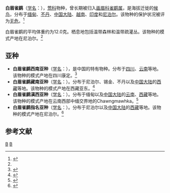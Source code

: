 {{Speciesbox
| taxon = Fulvetta vinipectus
| image = White-browed Fulvetta - Bhutan S4E8241 (18926480533).jpg
| status = LC | status_system = IUCN3.1
| binomial_authority = [[布赖恩·霍顿·霍奇森|Hodgson]], 1837<ref name='id3225'>{{cite web| url =http://www.bioinfo.cn/db05/BjdwSpecies.php?action=view&id=3225| title =白眉雀鹛| work =《中国动物物种编目数据库》| publisher =中国科学院微生物研究所| author =中国科学院动物研究所| accessdate =2009-04-04| deadurl =yes| archiveurl =https://web.archive.org/web/20160305003226/http://www.bioinfo.cn/db05/BjdwSpecies.php?action=view&id=3225| archivedate =2016-03-05}}</ref>
}}

'''白眉雀鹛'''（[[学名|学名]]：{{lang|la|''Fulvetta vinipectus''}}），[[莺科|莺科]]物种，曾长期被归入[[画眉科|画眉科]][[雀鹛属|雀鹛属]]，是海拔迁徙的[[鸟类迁徙|候鸟]]，分布于[[缅甸|缅甸]]、[[不丹|不丹]]、[[中国大陆|中国大陆]]、[[越南|越南]]、[[印度|印度]]和[[尼泊尔|尼泊尔]]。该物种的保护状况被评为[[无危|无危]]。<ref>{{cite web|url=http://www.birdlife.org/datazone/speciesfactsheet.php?id=8000&m=0|title=Alcippe vinipectus|publisher=[[国际鸟盟|BirdLife.org]]|accessdate=2011-06-27|archive-date=2016-03-05|archive-url=https://web.archive.org/web/20160305010540/http://www.birdlife.org/datazone/speciesfactsheet.php?id=8000&m=0|dead-url=no}}</ref>

白眉雀鹛的平均体重约为12.0克。栖息地包括温带森林和温带疏灌丛。该物种的模式产地在尼泊尔。<ref name='id3225'/>

==亚种==
*'''白眉雀鹛西南亚种'''（[[学名|学名]]：{{lang|la|''Fulvetta vinipectus bieti''}}），是中国的特有物种。分布于[[四川|四川]]、[[云南|云南]]等地。该物种的模式产地在四川康定。<ref name='id3226'>{{cite web| url =http://www.bioinfo.cn/db05/BjdwSpecies.php?action=view&id=3226| title =白眉雀鹛西南亚种| work =《中国动物物种编目数据库》| publisher =中国科学院微生物研究所| author =中国科学院动物研究所| accessdate =2009-04-04| deadurl =yes| archiveurl =https://web.archive.org/web/20160305040607/http://www.bioinfo.cn/db05/BjdwSpecies.php?action=view&id=3226| archivedate =2016-03-05}}</ref>
*'''白眉雀鹛藏南亚种'''（[[学名|学名]]：{{lang|la|''Fulvetta vinipectus chumbiensis''}}）。分布于尼泊尔、锡金、不丹以及[[中国大陆|中国大陆]]的[[西藏|西藏]]等地。该物种的模式产地在西藏亚东。<ref name='id3227'>{{cite web| url =http://www.bioinfo.cn/db05/BjdwSpecies.php?action=view&id=3227| title =白眉雀鹛藏南亚种| work =《中国动物物种编目数据库》| publisher =中国科学院微生物研究所| author =中国科学院动物研究所| accessdate =2009-04-04| deadurl =yes| archiveurl =https://web.archive.org/web/20160305045720/http://www.bioinfo.cn/db05/BjdwSpecies.php?action=view&id=3227| archivedate =2016-03-05}}</ref>
*'''白眉雀鹛滇西亚种'''（[[学名|学名]]：{{lang|la|''Fulvetta vinipectus perstriata''}}）。分布于缅甸以及[[中国大陆|中国大陆]]的[[云南|云南]]、[[西藏|西藏]]等地。该物种的模式产地在云南西部中缅交界地的Chawngmawhka。<ref name='id3228'>{{cite web| url =http://www.bioinfo.cn/db05/BjdwSpecies.php?action=view&id=3228| title =白眉雀鹛滇西亚种| work =《中国动物物种编目数据库》| publisher =中国科学院微生物研究所| author =中国科学院动物研究所| accessdate =2009-04-04| deadurl =yes| archiveurl =https://web.archive.org/web/20160305041306/http://www.bioinfo.cn/db05/BjdwSpecies.php?action=view&id=3228| archivedate =2016-03-05}}</ref>
*'''白眉雀鹛指名亚种'''（[[学名|学名]]：{{lang|la|''Fulvetta vinipectus vinipectus''}}）。分布于尼泊尔以及[[中国大陆|中国大陆]]的[[西藏|西藏]]等地。该物种的模式产地在尼泊尔。<ref name='id3229'>{{cite web| url =http://www.bioinfo.cn/db05/BjdwSpecies.php?action=view&id=3229| title =白眉雀鹛指名亚种| work =《中国动物物种编目数据库》| publisher =中国科学院微生物研究所| author =中国科学院动物研究所| accessdate =2009-04-04| deadurl =yes| archiveurl =https://web.archive.org/web/20160305055651/http://www.bioinfo.cn/db05/BjdwSpecies.php?action=view&id=3229| archivedate =2016-03-05}}</ref>

== 参考文献 ==
{{reflist}}
{{Taxonbar|from=Q1443209}}

[[Category:褐鶥屬|B]]
[[Category:_1837年描述的鸟类|B]]